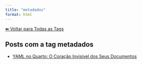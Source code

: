 ```yaml
---
title: "metadados"
format: html
---
```


[⬅ Voltar para Todas as Tags](../tags.qmd)

## Posts com a tag **metadados**

- [YAML no Quarto: O Coração Invisível dos Seus Documentos](/posts/programacao/yaml-no-quarto.html)
